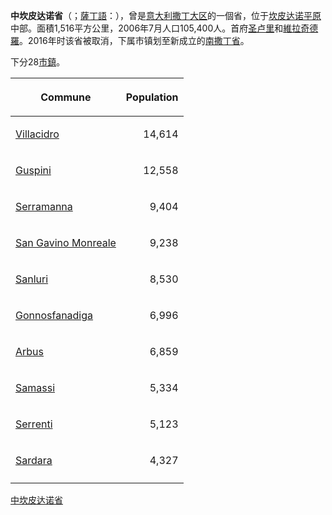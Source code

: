 {{Infobox_ProvinceIT |
  fullname              = |
  name                  = Medio Campidano|
  region                = [[撒丁岛|撒丁大区]] |
  capital               = [[圣卢里|圣卢里]]和[[维拉奇德罗|维拉奇德罗]]|
  commune               = 28 |
  area                  = 1,516 |
  population_as_of      = 2001年 |
  population            = 105,400 |
  populationdensity     = 70 |
  vehicle               = VS |
  postal_code           =  |
  telephone_prefix      =  |
  ISTAT                 = 106 |
  president             = Fulvio Tocco |
  map                   = [[File:Medio_Campidano_posizione.png|150px]]|
  coatofarms            = |
}}
'''中坎皮达诺省'''（{{lang-it|Provincia del Medio Campidano}}；[[薩丁語|薩丁語]]：{{lang|sc|Provìntzia de su Campidànu de Mèsu}}），曾是[[意大利|意大利]][[撒丁岛|撒丁大区]]的一個省，位于[[坎皮达诺|坎皮达诺平原]]中部。面積1,516平方公里，2006年7月人口105,400人。首府[[圣卢里|圣卢里]]和[[維拉奇德羅|維拉奇德羅]]。2016年时该省被取消，下属市镇划至新成立的[[南撒丁省|南撒丁省]]。

下分28[[市镇_(意大利)|市鎮]]。

{| class="wikitable"
!Commune
!Population
|-
|[[Villacidro|Villacidro]]
| align="right" |14,614
|-
|[[Guspini|Guspini]]
| align="right" |12,558
|-
|[[Serramanna|Serramanna]]
| align="right" |9,404
|-
|[[San_Gavino_Monreale|San Gavino Monreale]]
| align="right" |9,238
|-
|[[Sanluri|Sanluri]]
| align="right" |8,530
|-
|[[Gonnosfanadiga|Gonnosfanadiga]]
| align="right" |6,996
|-
|[[Arbus_(Sardinia)|Arbus]]
| align="right" |6,859
|-
|[[Samassi|Samassi]]
| align="right" |5,334
|-
|[[Serrenti|Serrenti]]
| align="right" |5,123
|-
|[[Sardara|Sardara]]
| align="right" |4,327
|-
|}

{{Authority control}}

[[Category:中坎皮达诺省|]]